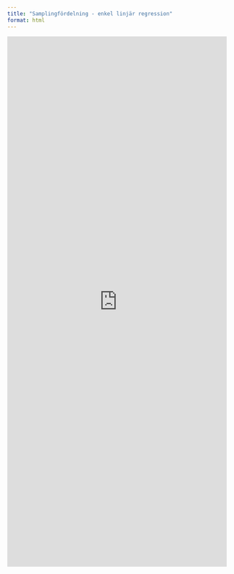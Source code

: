 ```yaml
---
title: "Samplingfördelning - enkel linjär regression"
format: html
---
```


<iframe width="100%" height="1218" frameborder="0"
  src="https://observablehq.com/embed/@mattiasvillani/samplingfordelningen-linear-regression@1649?cells=viewof+n%2Cviewof+beta0%2Cviewof+beta1%2Cviewof+sigmaepsilon%2Cviewof+sampleno%2Cestimates%2Cplt%2Csamplingplots"></iframe>